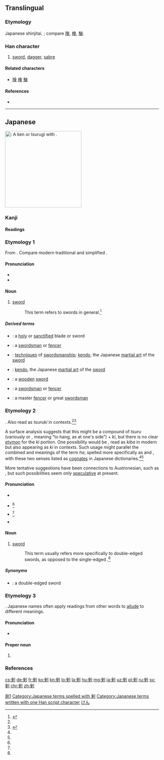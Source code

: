 {{also|劍|剑}}
==Translingual==
{{ja-forms|剣|[[剑]]|[[劍]]}}

===Etymology===
Japanese shinjitai.  {{Han simp|劍|f=僉|t=㑒}}; compare [[険]], [[検]], [[験]].

===Han character===
{{Han char|rn=18|rad=刀|as=08|sn=10|four=|canj=人人中弓 (OOLN), X人人中弓 (XOOLN)|ids=⿰[[㑒]][[刂]]}}

# [[sword]], [[dagger]], [[sabre]]

====Related characters====
* [[険]] [[検]] [[験]]

====References====
* {{Han ref|kx=0141.411|dkj=02076|dj=0321.130|hdz=10345.040|uh=5263|ud=21091}}

----

==Japanese==
{{wikipedia|lang=ja}}
[[File:Jian (sword).jpg|thumb|250px|{{lang|ja|剣}}: A ''ken'' or ''tsurugi'' with {{term|lang=ja|鞘|tr=saya||[[scabbard]]}}.]]
{{wikipedia|Sword}}
{{wikipedia|Tsurugi (sword)}}

===Kanji===
{{ja-kanji|grade=c|rs=刀08|style=s|kyu=劍}}

====Readings====
{{ja-readings
|goon=[[こん]] (kon) {{qualifier|non-[[w:Jōyō kanji|Jōyō]] reading}}
|kanon=[[けん]] (ken)
|kun=[[つるぎ]] (tsurugi)
|nanori=[[けんざき]] (kenzaki), [[まやか]] (mayaka)
}}

===Etymology 1===
From {{etyl|ltc|ja|sort=けん}} {{term|lang=lzh|劍|tr=kjæmH||sword}}.  Compare modern {{etyl|cmn|-}} traditional {{term|lang=cmn|劍}} and simplified {{term|lang=cmn|剑|tr=jiàn||sword, dagger, saber}}.

====Pronunciation====
* {{l|ja|sc=Latn|音読み|On'yomi}}
* {{IPA|lang=ja|[kẽ̞ɴ]}}

====Noun====
{{ja-noun|k|hira=けん}}

# [[sword]]
#: This term refers to swords in general.<ref name="KDJ">{{R:Kokugo Dai Jiten}}</ref>

=====Derived terms=====
{{der-top}}
* {{ja-l|聖剣|せいけん|seiken}}: a [[holy]] or [[sanctified]] blade or sword
* {{ja-l|剣士|けんし|kenshi}}: a [[swordsman]] or [[fencer]]
* {{ja-l|剣術|けんじゅつ|kenjutsu}}: [[technique]]s of [[swordsmanship]]; [[kendo]], the Japanese [[martial art]] of the [[sword]]
* {{ja-l|剣道|けんどう|kendō}}: [[kendo]], the Japanese [[martial art]] of the [[sword]]
* {{ja-l|木剣|ぼっけん|bokken}}: a [[wooden]] [[sword]]
* {{ja-l|剣客|けんかく|kenkaku}}: a [[swordsman]] or [[fencer]]
* {{ja-l|剣豪|けんごう|kengō}}: a master [[fencer]] or great [[swordsman]]
{{der-bottom}}

===Etymology 2===
{{unk.|ja}}.  Also read as ''tsuruki'' in {{etyl|ojp|ja|sort=つるぎ}} contexts.<ref name="KDJ"/><ref name="DJR">{{R:Daijirin}}</ref>

A surface analysis suggests that this might be a compound of ''tsuru'' (variously {{ja-l|釣る}} or {{ja-l|吊る}}, meaning “to hang, as at one's side”) + ''ki'', but there is no clear [[etymon]] for the ''ki'' portion.  One possibility would be {{term|lang=ja|牙||fang}}, read as ''kiba'' in modern {{etyl|ja|-}} but also appearing as ''ki'' in {{etyl|ojp|-}} contexts.  Such usage might parallel the combined {{term|lang=en|tooth}} and {{term|lang=en|blade}} meanings of the term ''ha'', spelled more specifically as {{term|lang=ja|歯||tooth}} and {{term|lang=ja|刃||blade}}, with these two senses listed as [[cognate]]s in Japanese dictionaries.<ref name="KDJ"/><ref name="DJR"/>

More tentative suggestions have been connections to Austronesian, such as {{etyl|tl|-}} {{term|lang=tl|suligi||dart; short spear}}, but such possibilities seem only [[speculative]] at present.

====Pronunciation====
* {{l|ja|sc=Latn|訓読み|Kun'yomi}}
* {{ja-accent-common|h|つ|るぎ}}<ref name="DJR"/>
* {{ja-accent-common|o|つる|ぎ}}<ref name="DJR"/>
* {{IPA|lang=ja|[t͡sɯᵝɾ̠ɯᵝŋi]}}

====Noun====
{{ja-noun|k|hira=つるぎ}}

# [[sword]]
#: This term usually refers more specifically to double-edged swords, as opposed to the single-edged {{term|lang=ja|刀|tr=katana}}.<ref name="KDJ"/>

=====Synonyms=====
* {{ja-l|諸刃|もろは|moroha}}: a double-edged sword

===Etymology 3===
{{unk.|ja}}.  Japanese names often apply readings from other words to [[allude]] to different meanings.

====Pronunciation====
* {{IPA|lang=ja|[ma̠ja̠ka̠]}}

====Proper noun====
{{ja-pos|k|proper|hira=まやか}}

# {{given name|lang=ja|female}}

===References===
<references/>

[[Category:CJKV characters simplified differently in Japan and China|劍1]]
[[Category:Japanese terms spelled with 剣]]
[[Category:Japanese terms written with one Han script character]]
[[Category:ja:Swords|けん]]

[[cs:剣]]
[[de:剣]]
[[fr:剣]]
[[ko:剣]]
[[kn:剣]]
[[lo:剣]]
[[la:剣]]
[[hu:剣]]
[[mg:剣]]
[[ja:剣]]
[[uz:剣]]
[[pl:剣]]
[[ru:剣]]
[[sv:剣]]
[[chr:剣]]
[[zh:剣]]